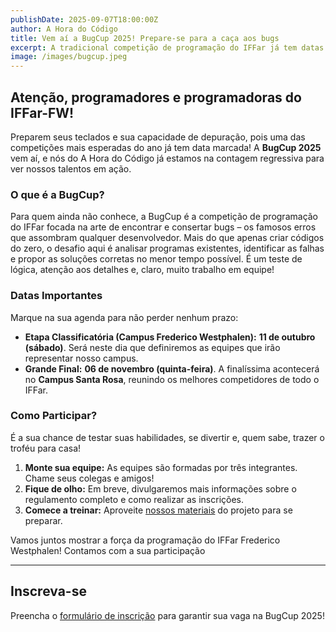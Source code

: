 ```yaml
---
publishDate: 2025-09-07T18:00:00Z
author: A Hora do Código
title: Vem aí a BugCup 2025! Prepare-se para a caça aos bugs
excerpt: A tradicional competição de programação do IFFar já tem datas definidas! A etapa classificatória em nosso campus será no dia 11 de outubro, e a grande final acontece em Santa Rosa.
image: /images/bugcup.jpeg
---
```


## Atenção, programadores e programadoras do IFFar-FW!

Preparem seus teclados e sua capacidade de depuração, pois uma das competições mais esperadas do ano já tem data marcada! A **BugCup 2025** vem aí, e nós do A Hora do Código já estamos na contagem regressiva para ver nossos talentos em ação.

### O que é a BugCup?

Para quem ainda não conhece, a BugCup é a competição de programação do IFFar focada na arte de encontrar e consertar bugs – os famosos erros que assombram qualquer desenvolvedor. Mais do que apenas criar códigos do zero, o desafio aqui é analisar programas existentes, identificar as falhas e propor as soluções corretas no menor tempo possível. É um teste de lógica, atenção aos detalhes e, claro, muito trabalho em equipe!

### Datas Importantes

Marque na sua agenda para não perder nenhum prazo:

- **Etapa Classificatória (Campus Frederico Westphalen):** **11 de outubro (sábado)**. Será neste dia que definiremos as equipes que irão representar nosso campus.
- **Grande Final:** **06 de novembro (quinta-feira)**. A finalíssima acontecerá no **Campus Santa Rosa**, reunindo os melhores competidores de todo o IFFar.

### Como Participar?

É a sua chance de testar suas habilidades, se divertir e, quem sabe, trazer o troféu para casa!

1. **Monte sua equipe:** As equipes são formadas por três integrantes. Chame seus colegas e amigos!
2. **Fique de olho:** Em breve, divulgaremos mais informações sobre o regulamento completo e como realizar as inscrições.
3. **Comece a treinar:** Aproveite [nossos materiais](/landing/dicas-bugcup) do projeto para se preparar.

Vamos juntos mostrar a força da programação do IFFar Frederico Westphalen! Contamos com a sua participação

---

## Inscreva-se

Preencha o [formulário de inscrição](https://forms.gle/skjtVVySpnpf7HWd8) para garantir sua vaga na BugCup 2025!
